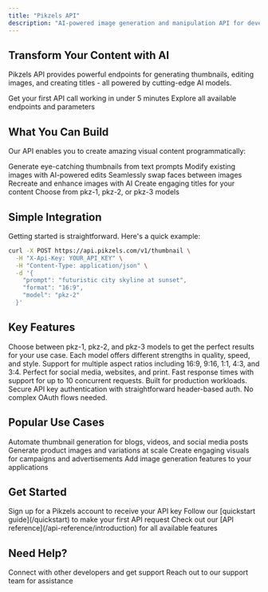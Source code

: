 ```yaml
---
title: "Pikzels API"
description: "AI-powered image generation and manipulation API for developers"
---
```


## Transform Your Content with AI

Pikzels API provides powerful endpoints for generating thumbnails, editing images, and creating titles - all powered by cutting-edge AI models.

<CardGroup cols={2}>
  <Card
    title="Quick Start"
    icon="rocket"
    href="/quickstart"
    color="#2cfbcd"
  >
    Get your first API call working in under 5 minutes
  </Card>
  <Card
    title="API Reference"
    icon="code"
    href="/api-reference/introduction"
    color="#2cfbcd"
  >
    Explore all available endpoints and parameters
  </Card>
</CardGroup>

## What You Can Build

Our API enables you to create amazing visual content programmatically:

<Columns cols={3}>
  <Card title="Thumbnails" icon="image">
    Generate eye-catching thumbnails from text prompts
  </Card>
  <Card title="Image Editing" icon="wand-magic-sparkles">
    Modify existing images with AI-powered edits
  </Card>
  <Card title="Face Swapping" icon="face-smile">
    Seamlessly swap faces between images
  </Card>
  <Card title="Image Recreation" icon="arrows-rotate">
    Recreate and enhance images with AI
  </Card>
  <Card title="Title Generation" icon="heading">
    Create engaging titles for your content
  </Card>
  <Card title="Multiple Models" icon="microchip">
    Choose from pkz-1, pkz-2, or pkz-3 models
  </Card>
</Columns>

## Simple Integration

Getting started is straightforward. Here's a quick example:

```bash
curl -X POST https://api.pikzels.com/v1/thumbnail \
  -H "X-Api-Key: YOUR_API_KEY" \
  -H "Content-Type: application/json" \
  -d '{
    "prompt": "futuristic city skyline at sunset",
    "format": "16:9",
    "model": "pkz-2"
  }'
```

## Key Features

<AccordionGroup>
  <Accordion title="Multiple AI Models" icon="brain">
    Choose between pkz-1, pkz-2, and pkz-3 models to get the perfect results for your use case. Each model offers different strengths in quality, speed, and style.
  </Accordion>
  <Accordion title="Flexible Formats" icon="aspect-ratio">
    Support for multiple aspect ratios including 16:9, 9:16, 1:1, 4:3, and 3:4. Perfect for social media, websites, and print.
  </Accordion>
  <Accordion title="High Performance" icon="bolt">
    Fast response times with support for up to 10 concurrent requests. Built for production workloads.
  </Accordion>
  <Accordion title="Simple Authentication" icon="key">
    Secure API key authentication with straightforward header-based auth. No complex OAuth flows needed.
  </Accordion>
</AccordionGroup>

## Popular Use Cases

<CardGroup cols={2}>
  <Card title="Content Creation" icon="newspaper">
    Automate thumbnail generation for blogs, videos, and social media posts
  </Card>
  <Card title="E-commerce" icon="shopping-cart">
    Generate product images and variations at scale
  </Card>
  <Card title="Marketing" icon="bullhorn">
    Create engaging visuals for campaigns and advertisements
  </Card>
  <Card title="App Development" icon="mobile">
    Add image generation features to your applications
  </Card>
</CardGroup>

## Get Started

<Steps>
  <Step title="Get Your API Key">
    Sign up for a Pikzels account to receive your API key
  </Step>
  <Step title="Make Your First Call">
    Follow our [quickstart guide](/quickstart) to make your first API request
  </Step>
  <Step title="Explore Endpoints">
    Check out our [API reference](/api-reference/introduction) for all available features
  </Step>
</Steps>

## Need Help?

<CardGroup cols={2}>
  <Card
    title="Join Our Community"
    icon="discord"
    href="https://go.pikzels.com/discord"
  >
    Connect with other developers and get support
  </Card>
  <Card
    title="Contact Support"
    icon="envelope"
    href="mailto:support@pikzels.com"
  >
    Reach out to our support team for assistance
  </Card>
</CardGroup>